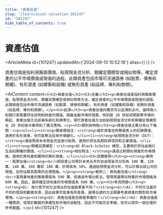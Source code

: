 ```yaml
---
title: "資產估值"
slug: "/learn/asset-valuation-101247"
id: "101247"
hide_table_of_contents: true
---
```



# 資產估值

<ArticleMeta id={101247} updatedAt={'2024-09-13 10:52:16'} alias={`[]`} />
<div className='border-solid border-b border-t-0 my-4 border-[var(--ifm-color-gray-300)]' />

資產估值是指利用賬面價值、貼現現金流分析、期權定價模型或相似物等，確定資產的公平市場價值或現值的過程。此類資產包括市場可流通證券 (如股票、債券和期權)、有形資產 (如建築和設備) 或無形資產 (如品牌、專利和商標)。

<AIContent content={`<h2>資產估值</h2><h3>定義</h3><p>資產估值是指利用賬面價值、貼現現金流分析、期權定價模型或相似物等方法，確定資產的公平市場價值或現值的過程。此類資產包括市場可流通證券（如股票、債券和期權）、有形資產（如建築和設備）或無形資產（如品牌、專利和商標）。</p><h3>起源</h3><p>資產估值的概念可以追溯到古代，當時商人和銀行家需要評估貨物和財產的價值。隨着金融市場的發展，特別是 20 世紀初期股票市場的興起，資產估值方法逐漸系統化和標準化。現代資產估值方法如貼現現金流分析和期權定價模型在 20 世紀後半葉得到了廣泛應用。</p><h3>類別與特點</h3><p>資產估值主要分為以下幾類：</p><ul><li><strong>賬面價值法：</strong>基於資產在財務報表上的記錄價值，適用於有形資產，但可能無法反映市場變化。</li><li><strong>貼現現金流分析（DCF）：</strong>通過預測未來現金流並進行貼現，適用於評估長期投資項目和企業價值。</li><li><strong>期權定價模型：</strong>如 Black-Scholes 模型，主要用於評估金融衍生品如期權的價值。</li><li><strong>相似物法：</strong>通過比較類似資產的市場價格，適用於房地產和獨特的無形資產。</li></ul><h3>具體案例</h3><p><strong>案例一：股票估值</strong><br/>假設某公司預計未來五年的自由現金流分別為 100 萬、120 萬、140 萬、160 萬和 180 萬，折現率為 10%。通過貼現現金流分析，可以計算出該公司的現值，從而估算其股票的合理價格。</p><p><strong>案例二：房地產估值</strong><br/>某商業地產的賬面價值為 500 萬，但通過市場比較法，發現周邊類似物業的市場價格為 600 萬。因此，最終確定該地產的市場價值為 600 萬。</p><h3>常見問題</h3><p><strong>Q1: 為什麼不同方法得出的估值結果會不同？</strong><br/>A1: 不同方法基於不同的假設和數據來源，因此結果可能會有所差異。選擇合適的方法需要考慮資產的類型和市場環境。</p><p><strong>Q2: 資產估值是否總是準確的？</strong><br/>A2: 資產估值是一種預測，受限於數據的準確性和市場的波動性，因此不可能完全準確，但可以提供一個合理的參考範圍。</p>`} id={101247} />
